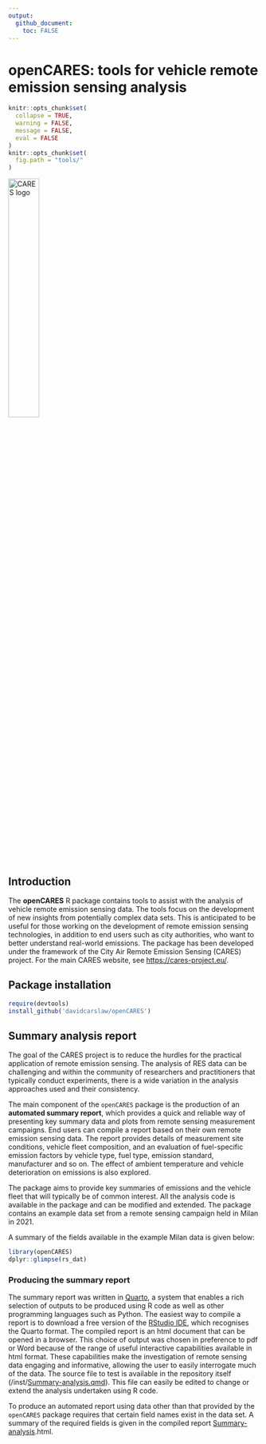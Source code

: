 ```yaml
---
output: 
  github_document: 
    toc: FALSE
---
```


<!-- Edit the README.Rmd only!!! The README.md is generated automatically from README.Rmd. -->

# openCARES: tools for vehicle remote emission sensing analysis

```r
knitr::opts_chunk$set(
  collapse = TRUE,
  warning = FALSE,
  message = FALSE,
  eval = FALSE
)
knitr::opts_chunk$set(
  fig.path = "tools/"
)

```

<img src="inst/CARES_logo.jpeg" alt="CARES logo" class="center" width="35%"/>

## Introduction

The **openCARES** R package contains tools to assist with the analysis of vehicle remote emission sensing data. The tools focus on the development of new insights from potentially complex data sets. This is anticipated to be useful for those working on the development of remote emission sensing technologies, in addition to end users such as city authorities, who want to better understand real-world emissions. The package has been developed under the framework of the City Air Remote Emission Sensing (CARES) project. For the main CARES website, see <https://cares-project.eu/>.

## Package installation

```r
require(devtools)
install_github('davidcarslaw/openCARES')
```

## Summary analysis report

The goal of the CARES project is to reduce the hurdles for the practical application of remote emission sensing. The analysis of RES data can be challenging and within the community of researchers and practitioners that typically conduct experiments, there is a wide variation in the analysis approaches used and their consistency.

The main component of the `openCARES` package is the production of an **automated summary report**, which provides a quick and reliable way of presenting key summary data and plots from remote sensing measurement campaigns. End users can compile a report based on their own remote emission sensing data. The report provides details of measurement site conditions, vehicle fleet composition, and an evaluation of fuel-specific emission factors by vehicle type, fuel type, emission standard, manufacturer and so on. The effect of ambient temperature and vehicle deterioration on emissions is also explored.

The package aims to provide key summaries of emissions and the vehicle fleet that will typically be of common interest. All the analysis code is available in the package and can be modified and extended. The package contains an example data set from a remote sensing campaign held in Milan in 2021.

A summary of the fields available in the example Milan data is given below:

```r
library(openCARES)
dplyr::glimpse(rs_dat)
```

### Producing the summary report

The summary report was written in [Quarto](https://quarto.org), a system that enables a rich selection of outputs to be produced using R code as well as other programming languages such as Python. The easiest way to compile a report is to download a free version of the [RStudio IDE](https://posit.co/products/open-source/rstudio/), which recognises the Quarto format. The compiled report is an html document that can be opened in a browser. This choice of output was chosen in preference to pdf or Word because of the range of useful interactive capabilities available in html format. These capabilities make the investigation of remote sensing data engaging and informative, allowing the user to easily interrogate much of the data. The source file to test is available in the repository itself (/inst/[Summary-analysis.qmd](https://github.com/davidcarslaw/openCARES/blob/master/inst/Summary-analysis.qmd "Summary-analysis.qmd")). This file can easily be edited to change or extend the analysis undertaken using R code.

To produce an automated report using data other than that provided by the `openCARES` package requires that certain field names exist in the data set. A summary of the required fields is given in the compiled report [Summary-analysis](https://github.com/davidcarslaw/openCARES/blob/master/inst/Summary-analysis.qmd "Summary-analysis.qmd").html.
